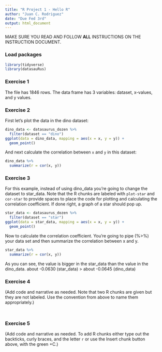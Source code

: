 ```yaml
---
title: "R Project 1 - Hello R"
author: "Juan C. Rodriguez"
date: "Due Fed 3rd"
output: html_document
---
```


MAKE SURE YOU READ AND FOLLOW **ALL** INSTRUCTIONS ON THE INSTRUCTION DOCUMENT. 

### Load packages

```r
library(tidyverse) 
library(datasauRus)
```


### Exercise 1

The file has 1846 rows. The data frame has 3 variables: dataset, x-values, and y values.

### Exercise 2


First let's plot the data in the dino dataset:

```r
dino_data <- datasaurus_dozen %>%
  filter(dataset == "dino")
ggplot(data = dino_data, mapping = aes(x = x, y = y)) +
  geom_point()
```

And next calculate the correlation between `x` and `y` in this dataset:

```r
dino_data %>%
  summarize(r = cor(x, y))
```

### Exercise 3

For this example, instead of using dino_data you're going to change the dataset to star_data. Note that the R chunks are labeled with `plot-star` and `cor-star` to provide spaces to place the code for plotting and calculating the correlation coefficient. If done right, a graph of a star should pop up.



```r
star_data <- datasaurus_dozen %>%
  filter(dataset == "star")
ggplot(data = star_data, mapping = aes(x = x, y = y)) +
  geom_point()
```

Now to calculate the correlation coefficient. You're going to pipe (%>%) your data set and then summarize the correlation between x and y.
```r
star_data %>%
  summarize(r = cor(x, y))
```
As you can see, the value is bigger in the star_data than the value in the dino_data. about -0.0630 (star_data) > about -0.0645 (dino_data)

### Exercise 4

(Add code and narrative as needed. Note that two R chunks are given but they are not labeled. Use the convention from above to name them appropriately.)

```r


```

```r


```

### Exercise 5

(Add code and narrative as needed. To add R chunks either type out the backticks, curly braces, and the letter `r` or use the Insert chunk button above, with the green +C.)
